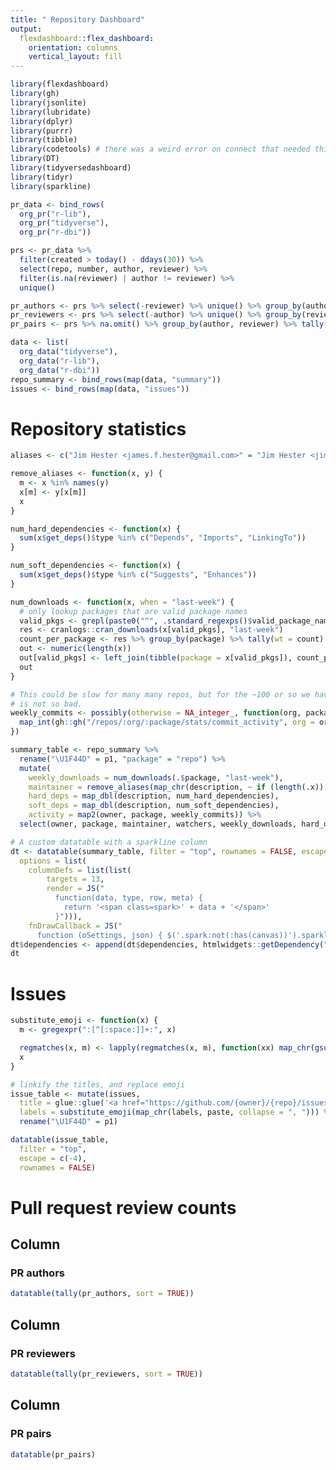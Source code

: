 ```yaml
---
title: " Repository Dashboard"
output:
  flexdashboard::flex_dashboard:
    orientation: columns
    vertical_layout: fill
---
```


```r
library(flexdashboard)
library(gh)
library(jsonlite)
library(lubridate)
library(dplyr)
library(purrr)
library(tibble)
library(codetools) # there was a weird error on connect that needed this
library(DT)
library(tidyversedashboard)
library(tidyr)
library(sparkline)
```

```r
pr_data <- bind_rows(
  org_pr("r-lib"),
  org_pr("tidyverse"),
  org_pr("r-dbi"))

prs <- pr_data %>%
  filter(created > today() - ddays(30)) %>%
  select(repo, number, author, reviewer) %>%
  filter(is.na(reviewer) | author != reviewer) %>%
  unique()

pr_authors <- prs %>% select(-reviewer) %>% unique() %>% group_by(author)
pr_reviewers <- prs %>% select(-author) %>% unique() %>% group_by(reviewer)
pr_pairs <- prs %>% na.omit() %>% group_by(author, reviewer) %>% tally(sort = TRUE)
```

```r
data <- list(
  org_data("tidyverse"),
  org_data("r-lib"),
  org_data("r-dbi"))
repo_summary <- bind_rows(map(data, "summary"))
issues <- bind_rows(map(data, "issues"))
```

Repository statistics
=====================================
```r

aliases <- c("Jim Hester <james.f.hester@gmail.com>" = "Jim Hester <jim.hester@rstudio.com>", "Jim Hester <james.hester@rstudio.com>", "Gabor Csardi <csardi.gabor@gmail.com>" = "Gábor Csárdi <csardi.gabor@gmail.com>")

remove_aliases <- function(x, y) {
  m <- x %in% names(y)
  x[m] <- y[x[m]]
  x
}

num_hard_dependencies <- function(x) {
  sum(x$get_deps()$type %in% c("Depends", "Imports", "LinkingTo"))
}

num_soft_dependencies <- function(x) {
  sum(x$get_deps()$type %in% c("Suggests", "Enhances"))
}

num_downloads <- function(x, when = "last-week") {
  # only lookup packages that are valid package names
  valid_pkgs <- grepl(paste0("^", .standard_regexps()$valid_package_name, "$"), x)
  res <- cranlogs::cran_downloads(x[valid_pkgs], "last-week")
  count_per_package <- res %>% group_by(package) %>% tally(wt = count)
  out <- numeric(length(x))
  out[valid_pkgs] <- left_join(tibble(package = x[valid_pkgs]), count_per_package)$n
  out
}

# This could be slow for many many repos, but for the ~100 or so we have now it
# is not so bad.
weekly_commits <- possibly(otherwise = NA_integer_, function(org, package) {
  map_int(gh::gh("/repos/:org/:package/stats/commit_activity", org = org, package = package), "total")
})

summary_table <- repo_summary %>%
  rename("\U1F44D" = p1, "package" = "repo") %>%
  mutate(
    weekly_downloads = num_downloads(.$package, "last-week"),
    maintainer = remove_aliases(map_chr(description, ~ if (length(.x)) .x$get_maintainer()), aliases),
    hard_deps = map_dbl(description, num_hard_dependencies),
    soft_deps = map_dbl(description, num_soft_dependencies),
    activity = map2(owner, package, weekly_commits)) %>%
  select(owner, package, maintainer, watchers, weekly_downloads, hard_deps, soft_deps, open_issues, prs, "\U1F44D", everything(), -description)

# A custom datatable with a sparkline column
dt <- datatable(summary_table, filter = "top", rownames = FALSE, escape = FALSE,
  options = list(
    columnDefs = list(list(
        targets = 13,
        render = JS("
          function(data, type, row, meta) {
            return '<span class=spark>' + data + '</span>'
          }"))),
    fnDrawCallback = JS("
      function (oSettings, json) { $('.spark:not(:has(canvas))').sparkline('html', {width: '100px', lineColor: '#DCAB49', fillColor: '#DBDED3', spotColor: '', minSpotColor: '', maxSpotColor: ''}) }")))
dt$dependencies <- append(dt$dependencies, htmlwidgets::getDependency("sparkline"))
dt
```

Issues
=====================================
```r
substitute_emoji <- function(x) {
  m <- gregexpr(":[^[:space:]]+:", x)

  regmatches(x, m) <- lapply(regmatches(x, m), function(xx) map_chr(gsub(":", "", xx), emo::ji))
  x
}

# linkify the titles, and replace emoji
issue_table <- mutate(issues,
  title = glue::glue('<a href="https://github.com/{owner}/{repo}/issues/{issue}">{title}</a>'),
  labels = substitute_emoji(map_chr(labels, paste, collapse = ", "))) %>%
  rename("\U1F44D" = p1)

datatable(issue_table,
  filter = "top",
  escape = c(-4),
  rownames = FALSE)
```

Pull request review counts
=====================================

Column
-------------------------------------
### PR authors
```r
datatable(tally(pr_authors, sort = TRUE))
```

Column
-------------------------------------
### PR reviewers
```r
datatable(tally(pr_reviewers, sort = TRUE))
```

Column
-------------------------------------
### PR pairs
```r
datatable(pr_pairs)
```
